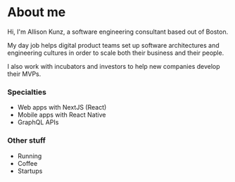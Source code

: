 
<style>
  {`
    h1 {
        font-weight: 900;
        font-size: xx-large;
        text-transform: uppercase;
        margin-bottom: 12px;
    }

    h3 {
        font-weight: 700;
        font-size: large;
        margin-bottom: 12px;
        margin-top: 20px;
    }

    p {
        font-size: 16px;
        line-height: 22px;
        margin-bottom: 10px;
        max-width: 480px;
    }

    ul {
        margin-top: 1px;   
    }

    li {
        margin-left: 20px;
    }
  `}
</style>

# About me

Hi, I'm Allison Kunz, a software engineering consultant based out of Boston.

My day job helps digital product teams set up software architectures and engineering cultures in order to scale both their business and their people.

I also work with incubators and investors to help new companies develop their MVPs.

### Specialties

- Web apps with NextJS (React)
- Mobile apps with React Native
- GraphQL APIs

### Other stuff

- Running
- Coffee
- Startups

<Contact />
